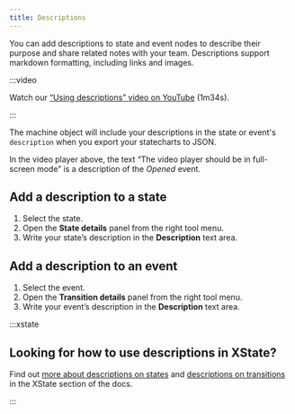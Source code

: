```yaml
---
title: Descriptions
---
```



You can add descriptions to state and event nodes to describe their purpose and share related notes with your team. Descriptions support markdown formatting, including links and images.

:::video

Watch our [“Using descriptions” video on YouTube](https://www.youtube.com/watch?v=qflVEMsCrEE&list=PLvWgkXBB3dd4I_l-djWVU2UGPyBgKfnTQ&index=10) (1m34s).

:::

The machine object will include your descriptions in the state or event's `description` when you export your statecharts to JSON.

<p><EmbedMachine embedURL="https://stately.ai/registry/editor/embed/e13bef2b-bb13-4465-96ac-0bc25340688e?machineId=574ede8a-a328-40fe-a4f9-c80fffb2c30a" /></p>

In the video player above, the text “The video player should be in full-screen mode” is a description of the *Opened* event.

## Add a description to a state

1. Select the state.
2. Open the **State details** panel from the right tool menu.
3. Write your state’s description in the **Description** text area.

## Add a description to an event

1. Select the event.
2. Open the **Transition details** panel from the right tool menu.
3. Write your event’s description in the **Description** text area.

:::xstate

## Looking for how to use descriptions in XState?

Find out [more about descriptions on states](/xstate/states/other-state-attributes.mdx#state-descriptions) and [descriptions on transitions](/xstate/transitions-and-choices/transition-descriptions.mdx) in the XState section of the docs.

:::
